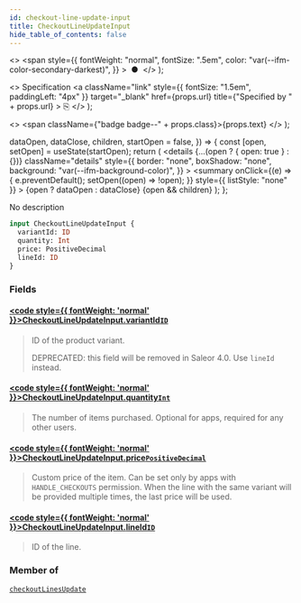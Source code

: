 ```yaml
---
id: checkout-line-update-input
title: CheckoutLineUpdateInput
hide_table_of_contents: false
---
```


  <>
    <span
      style={{
        fontWeight: "normal",
        fontSize: ".5em",
        color: "var(--ifm-color-secondary-darkest)",
      }}
    >
      &nbsp;●&nbsp;
    </span>
  </>
);

  <>
    Specification
    <a
      className="link"
      style={{ fontSize: "1.5em", paddingLeft: "4px" }}
      target="\_blank"
      href={props.url}
      title={"Specified by " + props.url}
    >
      ⎘
    </a>
  </>
);

  <>
    <span className={"badge badge--" + props.class}>{props.text}</span>
  </>
);


  dataOpen,
  dataClose,
  children,
  startOpen = false,
}) => {
  const [open, setOpen] = useState(startOpen);
  return (
    <details
      {...(open ? { open: true } : {})}
      className="details"
      style={{
        border: "none",
        boxShadow: "none",
        background: "var(--ifm-background-color)",
      }}
    >
      <summary
        onClick={(e) => {
          e.preventDefault();
          setOpen((open) => !open);
        }}
        style={{ listStyle: "none" }}
      >
        {open ? dataOpen : dataClose}
      </summary>
      {open && children}
    </details>
  );
};

No description

```graphql
input CheckoutLineUpdateInput {
  variantId: ID
  quantity: Int
  price: PositiveDecimal
  lineId: ID
}
```

### Fields

#### [<code style={{ fontWeight: 'normal' }}>CheckoutLineUpdateInput.<b>variantId</b></code>](#)<Bullet />[`ID`](../../../api-storefront/miscellaneous/scalars/id) <Badge class="secondary" text="scalar"/>

> ID of the product variant.
>
> DEPRECATED: this field will be removed in Saleor 4.0. Use `lineId` instead.

#### [<code style={{ fontWeight: 'normal' }}>CheckoutLineUpdateInput.<b>quantity</b></code>](#)<Bullet />[`Int`](../../../api-storefront/miscellaneous/scalars/int) <Badge class="secondary" text="scalar"/>

> The number of items purchased. Optional for apps, required for any other users.

#### [<code style={{ fontWeight: 'normal' }}>CheckoutLineUpdateInput.<b>price</b></code>](#)<Bullet />[`PositiveDecimal`](../../../api-storefront/miscellaneous/scalars/positive-decimal) <Badge class="secondary" text="scalar"/>

> Custom price of the item. Can be set only by apps with `HANDLE_CHECKOUTS` permission. When the line with the same variant will be provided multiple times, the last price will be used.
>
> <Badge text="Added in Saleor 3.1" class="secondary margin-bottom--sm" />

#### [<code style={{ fontWeight: 'normal' }}>CheckoutLineUpdateInput.<b>lineId</b></code>](#)<Bullet />[`ID`](../../../api-storefront/miscellaneous/scalars/id) <Badge class="secondary" text="scalar"/>

> ID of the line.
>
> <Badge text="Added in Saleor 3.6" class="secondary margin-bottom--sm" />

### Member of

[`checkoutLinesUpdate`](../../../api-storefront/checkout/mutations/checkout-lines-update) <Badge class="secondary" text="mutation"/>
